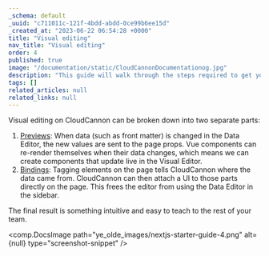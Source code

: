 ```yaml
---
_schema: default
_uuid: "c711011c-121f-4bdd-abdd-0ce99b6ee15d"
_created_at: "2023-06-22 06:54:28 +0000"
title: "Visual editing"
nav_title: "Visual editing"
order: 4
published: true
image: "/documentation/static/CloudCannonDocumentationog.jpg"
description: "This guide will walk through the steps required to get your Next.js site built, editable and live on CloudCannon."
tags: []
related_articles: null
related_links: null
---
```


Visual editing on CloudCannon can be broken down into two separate parts:

1. [Previews](/documentation/articles/live-editing-with-vue/)\: When data (such as front matter) is changed in the Data Editor, the new values are sent to the page props.
Vue components can re-render themselves when their data changes, which means we can create components that update live in the Visual Editor.
2. [Bindings](/documentation/articles/what-are-visual-data-bindings/)\: Tagging elements on the page tells CloudCannon where the data came from.
CloudCannon can then attach a UI to those parts directly on the page. This frees the editor from using the Data Editor in the sidebar.

The final result is something intuitive and easy to teach to the rest of your team.

<comp.DocsImage path="ye_olde_images/nextjs-starter-guide-4.png" alt={null} type="screenshot-snippet" />
